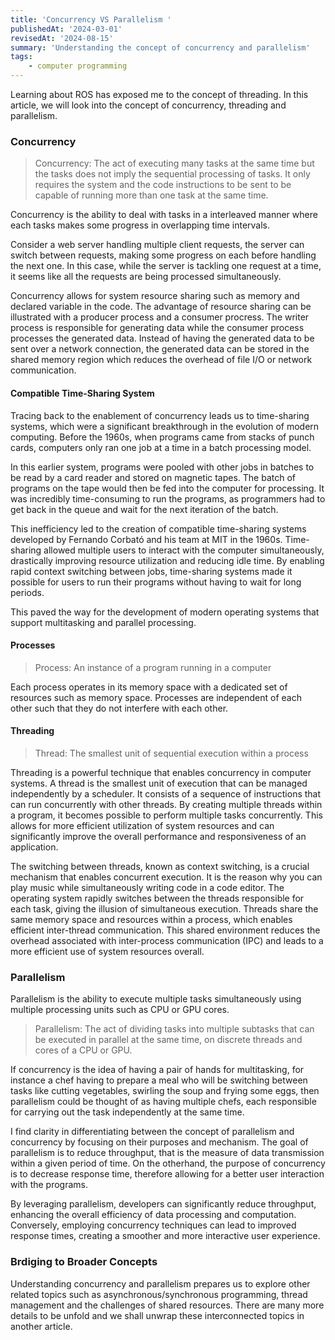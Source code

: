 ```yaml
---
title: 'Concurrency VS Parallelism '
publishedAt: '2024-03-01'
revisedAt: '2024-08-15'
summary: 'Understanding the concept of concurrency and parallelism'
tags: 
    - computer programming 
---
```


Learning about ROS has exposed me to the concept of threading. In this article, we will look into the concept 
of concurrency, threading and parallelism. 

### Concurrency 
> Concurrency: The act of executing many tasks at the same time but the tasks does not imply the sequential processing of tasks. It only requires
the system and the code instructions to be sent to be capable of running more than one task at the same time. 

Concurrency is the ability to deal with tasks in a interleaved manner where each tasks makes some progress in overlapping time
intervals. 

Consider a web server handling multiple client requests, the server can switch between requests, making some progress on each before 
handling the next one. In this case, while the server is tackling one request at a time, it seems like all the requests are being processed
simultaneously.

Concurrency allows for system resource sharing such as memory and declared variable in the code. The advantage of resource sharing can be illustrated with a producer process and a consumer procress. The writer process is responsible for generating
data while the consumer process processes the generated data. Instead of having the generated data to be sent over a network connection, the generated data 
can be stored in the shared memory region which reduces the overhead of file I/O or network communication. 

#### Compatible Time-Sharing System 
Tracing back to the enablement of concurrency leads us to time-sharing systems, which were a significant breakthrough in the evolution of modern computing. 
Before the 1960s, when programs came from stacks of punch cards, computers only ran one job at a time in a batch processing model.

In this earlier system, programs were pooled with other jobs in batches to be read by a card reader and stored on magnetic tapes. 
The batch of programs on the tape would then be fed into the computer for processing. 
It was incredibly time-consuming to run the programs, as programmers had to get back in the queue and wait for the next iteration of the batch.

This inefficiency led to the creation of compatible time-sharing systems developed by Fernando Corbató and his team at MIT in the 1960s. 
Time-sharing allowed multiple users to interact with the computer simultaneously, drastically improving resource utilization and reducing idle time. 
By enabling rapid context switching between jobs, time-sharing systems made it possible for users to run their programs without having to wait for long periods.

This paved the way for the development of modern operating systems that support multitasking and parallel processing.

#### Processes 
> Process: An instance of a program running in a computer

Each process operates in its memory space with a dedicated set of resources such as memory space.
Processes are independent of each other such that they do not interfere with each other. 

#### Threading 
> Thread: The smallest unit of sequential execution within a process

Threading is a powerful technique that enables concurrency in computer systems. 
A thread is the smallest unit of execution that can be managed independently by a scheduler. 
It consists of a sequence of instructions that can run concurrently with other threads.
By creating multiple threads within a program, it becomes possible to perform multiple tasks concurrently. 
This allows for more efficient utilization of system resources and can significantly improve the overall performance and responsiveness of an application.

The switching between threads, known as context switching, is a crucial mechanism that enables concurrent execution. 
It is the reason why you can play music while simultaneously writing code in a code editor. 
The operating system rapidly switches between the threads responsible for each task, giving the illusion of simultaneous execution.
Threads share the same memory space and resources within a process, which enables efficient inter-thread communication. 
This shared environment reduces the overhead associated with inter-process communication (IPC) and leads to a more efficient use of system resources overall.

### Parallelism 
Parallelism is the ability to execute multiple tasks simultaneously using multiple processing units such as CPU or GPU cores. 

> Parallelism: The act of dividing tasks into multiple subtasks that can be executed in parallel at the same time, on discrete threads and cores of a CPU or GPU.

If concurrency is the idea of having a pair of hands for multitasking, for instance a chef having to prepare a meal who will be switching between 
tasks like cutting vegetables, swirling the soup and frying some eggs, then parallelism could be thought of as having multiple chefs, each responsible for carrying 
out the task independently at the same time. 

I find clarity in differentiating between the concept of parallelism and concurrency by focusing on their purposes and mechanism. 
The goal of parallelism is to reduce throughput, that is the measure of data transmission within a given period of time. On the otherhand, 
the purpose of concurrency is to decrease response time, therefore allowing for a better user interaction with the programs. 

By leveraging parallelism, developers can significantly reduce throughput, enhancing the overall efficiency of data processing and computation. 
Conversely, employing concurrency techniques can lead to improved response times, creating a smoother and more interactive user experience.

### Brdiging to Broader Concepts
Understanding concurrency and parallelism prepares us to explore other related topics such as asynchronous/synchronous programming, thread management
and the challenges of shared resources. There are many more details to be unfold and we shall unwrap these interconnected topics in another article.

